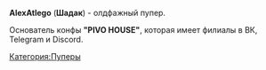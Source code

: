 {{Инфобокс для пуперов
|title2=AlexAtlego
|другие_ники=theshadak (с 2016?)
|image3=[[Файл:Shadak.jpg|left]]
|caption3=
|сферы_творчества=RYTP, 3D моделирование, контентмейкинг
|год_начала=2010(1,2?)
|image4=
|caption4=
|имя_фамилия=Алексей
|дата_рождения=30 июня
|место_проживания=Москва
|ссылки=
*[https://www.youtube.com/user/alexatlego Youtube]
*[https://vk.com/shadak_and_dance_with_me Группа ВК]
}}

'''AlexAtlego''' ('''Шадак''') - олдфажный пупер.

Основатель конфы '''"PIVO HOUSE"''', которая имеет филиалы в ВК, Telegram и Discord. 

[[Категория:Пуперы]]